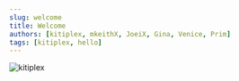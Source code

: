 ```yaml
---
slug: welcome
title: Welcome
authors: [kitiplex, mkeithX, JoeiX, Gina, Venice, Prim]
tags: [kitiplex, hello]
---
```




<!-- <p align="center">
![kitiplex](header_blue.png)
</p>
 -->


 <Zoom>

![kitiplex](kitimi-banner.png)
</Zoom>

<!-- Engineers, developers, members, authors and future contributors, as we aim to create a welcoming, peaceful, friendly and inclusive community, are encouraged to foster collaboration, embrace diversity, and uphold a culture of mutual respect, ensuring that every individual's voice is valued and heard in our collective pursuit of innovation and shared success. -->

<!-- <p align="center">
  <img align="center" width="500" height="100" src="header_blue.png" />
</p>

<br /> -->